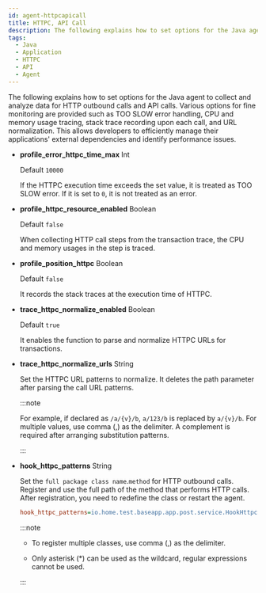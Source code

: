 ```yaml
---
id: agent-httpcapicall
title: HTTPC, API Call
description: The following explains how to set options for the Java agent to collect and analyze data for HTTP outbound calls and API calls. Various options for fine monitoring are provided such as TOO SLOW error handling, CPU and memory usage tracing, stack trace recording upon each call, and URL normalization. This allows developers to efficiently manage their applications' external dependencies and identify performance issues.
tags:
  - Java
  - Application
  - HTTPC
  - API
  - Agent
---
```


The following explains how to set options for the Java agent to collect and analyze data for HTTP outbound calls and API calls. Various options for fine monitoring are provided such as TOO SLOW error handling, CPU and memory usage tracing, stack trace recording upon each call, and URL normalization. This allows developers to efficiently manage their applications' external dependencies and identify performance issues.

- **profile_error_httpc_time_max** <span class='type'>Int</span>

  Default `10000`

  If the HTTPC execution time exceeds the set value, it is treated as TOO SLOW error. If it is set to `0`, it is not treated as an error.

- **profile_httpc_resource_enabled** <span class='type'>Boolean</span>

  Default `false`

  When collecting HTTP call steps from the transaction trace, the CPU and memory usages in the step is traced.

- **profile_position_httpc** <span class='type'>Boolean</span>

  Default `false`

  It records the stack traces at the execution time of HTTPC.

- **trace_httpc_normalize_enabled** <span class='type'>Boolean</span>

  Default `true`

  It enables the function to parse and normalize HTTPC URLs for transactions.

- **trace_httpc_normalize_urls** <span class='type'>String</span>

  Set the HTTPC URL patterns to normalize. It deletes the path parameter after parsing the call URL patterns.

  :::note

  For example, if declared as `/a/{v}/b`, `a/123/b` is replaced by `a/{v}/b`. For multiple values, use comma (,) as the delimiter. A complement is required after arranging substitution patterns.

  :::

- **hook_httpc_patterns** <span class='type'>String</span>

  Set the `full package class name`.`method` for HTTP outbound calls. Register and use the full path of the method that performs HTTP calls. After registration, you need to redefine the class or restart the agent.

  ```ini title='whatap.conf'
  hook_httpc_patterns=io.home.test.baseapp.app.post.service.HookHttpcService.*
  ```

  :::note

  - To register multiple classes, use comma (,) as the delimiter. 

  - Only asterisk (\*) can be used as the wildcard, regular expressions cannot be used.

  :::
